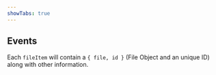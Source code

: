 ```yaml
---
showTabs: true
---
```



## Events

<PropertiesTable props={UploadEvents} />

Each `fileItem` will contain a `{ file, id }` (File Object and an unique ID) along with other information.
